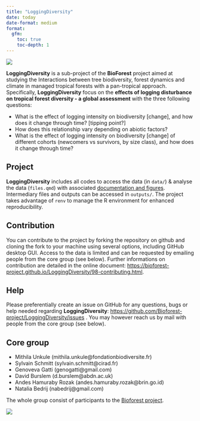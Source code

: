 ```yaml
---
title: "LoggingDiversity"
date: today
date-format: medium
format: 
  gfm:
    toc: true
    toc-depth: 1
---
```


[![](https://www.repostatus.org/badges/latest/wip.svg)](https://www.repostatus.org/#wip)

**LoggingDiversity** is a sub-project of the **BioForest** project aimed at studying the Interactions between tree biodiversity, forest dynamics and climate in managed tropical forests with a pan-tropical approach. Specifically, **LoggingDiversity** focus on the **effects of logging disturbance on tropical forest diversity - a global assessment** with the three following questions:

-   What is the effect of logging intensity on biodiversity \[change\], and how does it change through time? \[tipping point?\]
-   How does this relationship vary depending on abiotic factors? 
-   What is the effect of logging intensity on biodiversity \[change\] of different cohorts (newcomers vs survivors, by size class), and how does it change through time?

## Project

**LoggingDiversity** includes all codes to access the data (in `data/`) & analyse the data (`files.qmd`) with associated [documentation and figures](https://bioforest-project.github.io/LoggingDiversity/). Intermediary files and outputs can be accessed in `outputs/`. The project takes advantage of `renv` to manage the R environment for enhanced reproducibility.

## Contribution

You can contribute to the project by forking the repository on github and cloning the fork to your machine using several options, including GitHub desktop GUI. Access to the data is limited and can be requested by emailing people from the core group (see below). Further informations on contribution are detailed in the online document: <https://bioforest-project.github.io/LoggingDiversity/98-contributing.html>.

## Help

Please preferentially create an issue on GitHub for any questions, bugs or help needed regarding **LoggingDiversity**: <https://github.com/Bioforest-project/LoggingDiversity/issues> . You may however reach us by mail with people from the core group (see below).

## Core group

-   Mithila Unkule (mithila.unkule\@fondationbiodiversite.fr)
-   Sylvain Schmitt (sylvain.schmitt\@cirad.fr)
-   Genoveva Gatti (genogatti\@gmail.com)
-   David Burslem (d.burslem\@abdn.ac.uk)
-   Andes Hamuraby Rozak (andes.hamuraby.rozak\@brin.go.id)
-   Natalia Bedrij (nabedrij\@gmail.com)

The whole group consist of participants to the [Bioforest project](https://www.fondationbiodiversite.fr/la-frb-en-action/programmes-et-projets/le-cesab/bioforest/).

![](https://www.fondationbiodiversite.fr/wp-content/uploads/2023/10/bioforest-ws1_web.jpeg)
